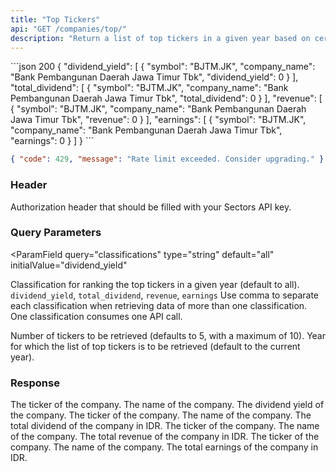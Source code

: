 ```yaml
---
title: "Top Tickers"
api: "GET /companies/top/"
description: "Return a list of top tickers in a given year based on certain classification (dividend yield, total dividend, revenue, or earnings)"
---
```


<ResponseExample>
```json 200
{
    "dividend_yield": [
      {
        "symbol": "BJTM.JK",
        "company_name": "Bank Pembangunan Daerah Jawa Timur Tbk",
        "dividend_yield": 0
      }
    ],
    "total_dividend": [
      {
        "symbol": "BJTM.JK",
        "company_name": "Bank Pembangunan Daerah Jawa Timur Tbk",
        "total_dividend": 0
      }
    ],
    "revenue": [
      {
        "symbol": "BJTM.JK",
        "company_name": "Bank Pembangunan Daerah Jawa Timur Tbk",
        "revenue": 0
      }
    ],
    "earnings": [
      {
        "symbol": "BJTM.JK",
        "company_name": "Bank Pembangunan Daerah Jawa Timur Tbk",
        "earnings": 0
      }
    ]
}
```

```json 429
{ "code": 429, "message": "Rate limit exceeded. Consider upgrading." }
```

</ResponseExample>

### Header

<ParamField header="Authorization" type="string" required>
  Authorization header that should be filled with your Sectors API key.
</ParamField>

### Query Parameters

<ParamField
  query="classifications"
  type="string"
  default="all"
  initialValue="dividend_yield"
>
  Classification for ranking the top tickers in a given year (default to all).
  <AccordionGroup>
    <Accordion title="Available classifications">
      `dividend_yield`, `total_dividend`, `revenue`, `earnings`
    </Accordion>
    <Accordion title="Format">
      Use comma to separate each classification when retrieving data of more
      than one classification.
    </Accordion>
    <Accordion title="API call consumption">
      One classification consumes one API call.
    </Accordion>
  </AccordionGroup>
</ParamField>

<ParamField query="n_stock" type="integer" default="5">
  Number of tickers to be retrieved (defaults to 5, with a maximum of 10).
</ParamField>

<ParamField query="year" type="integer" default="current year">
  Year for which the list of top tickers is to be retrieved (default to the
  current year).
</ParamField>

### Response

<ResponseField name="dividend_yield" type="DividendYieldData[]">
  <Expandable title="properties">
    <ResponseField name="DividendYieldData.symbol" type="string" required>
      The ticker of the company.
    </ResponseField>
    <ResponseField name="DividendYieldData.company_name" type="string" required>
      The name of the company.
    </ResponseField>
    <ResponseField
      name="DividendYieldData.dividend_yield"
      type="float"
      required
    >
      The dividend yield of the company.
    </ResponseField>
  </Expandable>
</ResponseField>

<ResponseField name="total_dividend" type="TotalDividendData[]">
  <Expandable title="properties">
    <ResponseField name="TotalDividendData.symbol" type="string" required>
      The ticker of the company.
    </ResponseField>
    <ResponseField name="TotalDividendData.company_name" type="string" required>
      The name of the company.
    </ResponseField>
    <ResponseField
      name="TotalDividendData.total_dividend"
      type="float"
      required
    >
      The total dividend of the company in IDR.
    </ResponseField>
  </Expandable>
</ResponseField>

<ResponseField name="revenue" type="RevenueData[]">
  <Expandable title="properties">
    <ResponseField name="RevenueData.symbol" type="string" required>
      The ticker of the company.
    </ResponseField>
    <ResponseField name="RevenueData.company_name" type="string" required>
      The name of the company.
    </ResponseField>
    <ResponseField name="RevenueData.revenue" type="float" required>
      The total revenue of the company in IDR.
    </ResponseField>
  </Expandable>
</ResponseField>

<ResponseField name="earnings" type="EarningsData[]">
  <Expandable title="properties">
    <ResponseField name="EarningsData.symbol" type="string" required>
      The ticker of the company.
    </ResponseField>
    <ResponseField name="EarningsData.company_name" type="string" required>
      The name of the company.
    </ResponseField>
    <ResponseField name="EarningsData.earnings" type="float" required>
      The total earnings of the company in IDR.
    </ResponseField>
  </Expandable>
</ResponseField>
